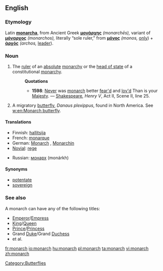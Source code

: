 ==English==
=== Etymology ===
Latin '''[[monarcha]]''', from Ancient Greek '''[[μονάρχης]]''' ''(monarchēs),'' variant of '''[[μόναρχος]]''' ''(monarchos),'' literally “sole ruler,” from '''[[μόνος]]''' ''(monos,'' [[only]]) + '''[[ἀρχός]]''' ''(archos,'' [[leader]]).

===Noun===
{{en-noun}}

#The [[ruler]] of an [[absolute]] [[monarchy]] or the [[head of state]] of a constitutional [[monarchy]].
#:'''Quotations'''
#:*'''1598''': [[Never]] was [[monarch]] better [[fear|fear'd]] and [[love|lov'd]]  Than is your [[Majesty]]. — [[w:William Shakespeare|Shakespeare]], ''Henry V'', Act II, Scene II, line 25.
#A migratory [[butterfly]], ''Danaus plexippus'', found in North America. See [[w:en:Monarch butterfly]].

====Translations====
{{trans-top}}
*Finnish: [[hallitsija]]
*French: [[monarque]] {{m}}
*German: [[Monarch]] {{m}}, [[Monarchin]] {{f}}
*[[Novial]]: [[rege]]
{{trans-mid}}
*Russian: [[монарх]] (monárkh) {{m}}
{{trans-bottom}}

====Synonyms====
*[[potentate]]
*[[sovereign]]

===See also===
A monarch can have any of the following titles:
*[[Emperor]]/[[Empress]]
*[[King]]/[[Queen]]
*[[Prince]]/[[Princess]]
*Grand [[Duke]]/Grand [[Duchess]]
*et al.

[[fr:monarch]]
[[io:monarch]]
[[hu:monarch]]
[[pl:monarch]]
[[ta:monarch]]
[[vi:monarch]]
[[zh:monarch]]

[[Category:Butterflies]]